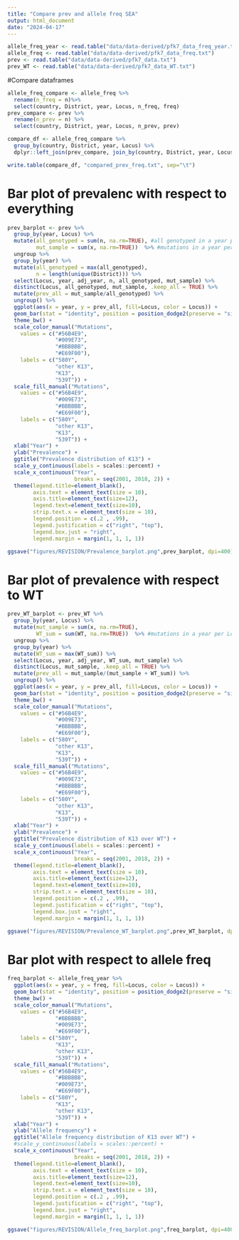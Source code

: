 ```yaml
---
title: "Compare prev and allele freq SEA"
output: html_document
date: "2024-04-17"
---
```


```r
allele_freq_year <- read.table("data/data-derived/pfk7_data_freq_year.txt")
allele_freq <- read.table("data/data-derived/pfk7_data_freq.txt")
prev <- read.table("data/data-derived/pfk7_data.txt")
prev_WT <- read.table("data/data-derived/pfk7_data_WT.txt")
```

#Compare dataframes
```r
allele_freq_compare <- allele_freq %>%
  rename(n_freq = n)%>%
  select(country, District, year, Locus, n_freq, freq)
prev_compare <- prev %>%
  rename(n_prev = n) %>%
  select(country, District, year, Locus, n_prev, prev)

compare_df <- allele_freq_compare %>%
  group_by(country, District, year, Locus) %>%
  dplyr::left_join(prev_compare, join_by(country, District, year, Locus))

write.table(compare_df, "compared_prev_freq.txt", sep="\t")
```

# Bar plot of prevalenc with respect to everything
```r
prev_barplot <- prev %>%
  group_by(year, Locus) %>%
  mutate(all_genotyped = sum(n, na.rm=TRUE), #all genotyped in a year per Locus
         mut_sample = sum(x, na.rm=TRUE))  %>% #mutations in a year per Locus
  ungroup %>%
  group_by(year) %>%
  mutate(all_genotyped = max(all_genotyped),
         n = length(unique(District))) %>%
  select(Locus, year, adj_year, n, all_genotyped, mut_sample) %>%
  distinct(Locus, all_genotyped, mut_sample, .keep_all = TRUE) %>%
  mutate(prev_all = mut_sample/all_genotyped) %>%
  ungroup() %>%
  ggplot(aes(x = year, y = prev_all, fill=Locus, color = Locus)) +
  geom_bar(stat = "identity", position = position_dodge2(preserve = "single")) +
  theme_bw() +
  scale_color_manual("Mutations",
    values = c("#56B4E9",
               "#009E73",
               "#BBBBBB",
               "#E69F00"),
    labels = c("580Y",
               "other K13",
               "K13",
               "539T")) +
  scale_fill_manual("Mutations",
    values = c("#56B4E9",
               "#009E73",
               "#BBBBBB",
               "#E69F00"),
    labels = c("580Y",
               "other K13",
               "K13",
               "539T")) +
  xlab("Year") +
  ylab("Prevalence") +
  ggtitle("Prevalence distribution of K13") +
  scale_y_continuous(labels = scales::percent) +
  scale_x_continuous("Year",
                     breaks = seq(2001, 2018, 2)) +
  theme(legend.title=element_blank(), 
        axis.text = element_text(size = 10), 
        axis.title=element_text(size=12), 
        legend.text=element_text(size=10), 
        strip.text.x = element_text(size = 10), 
        legend.position = c(.2 , .99), 
        legend.justification = c("right", "top"), 
        legend.box.just = "right", 
        legend.margin = margin(1, 1, 1, 1))

ggsave("figures/REVISION/Prevalence_barplot.png",prev_barplot, dpi=400)
```

# Bar plot of prevalence with respect to WT
```r
prev_WT_barplot <- prev_WT %>%
  group_by(year, Locus) %>%
  mutate(mut_sample = sum(x, na.rm=TRUE),
         WT_sum = sum(WT, na.rm=TRUE))  %>% #mutations in a year per Locus
  ungroup %>%
  group_by(year) %>%
  mutate(WT_sum = max(WT_sum)) %>%
  select(Locus, year, adj_year, WT_sum, mut_sample) %>%
  distinct(Locus, mut_sample, .keep_all = TRUE) %>%
  mutate(prev_all = mut_sample/(mut_sample + WT_sum)) %>%
  ungroup() %>%
  ggplot(aes(x = year, y = prev_all, fill=Locus, color = Locus)) +
  geom_bar(stat = "identity", position = position_dodge2(preserve = "single")) +
  theme_bw() +
  scale_color_manual("Mutations",
    values = c("#56B4E9",
               "#009E73",
               "#BBBBBB",
               "#E69F00"),
    labels = c("580Y",
               "other K13",
               "K13",
               "539T")) +
  scale_fill_manual("Mutations",
    values = c("#56B4E9",
               "#009E73",
               "#BBBBBB",
               "#E69F00"),
    labels = c("580Y",
               "other K13",
               "K13",
               "539T")) +
  xlab("Year") +
  ylab("Prevalence") +
  ggtitle("Prevalence distribution of K13 over WT") +
  scale_y_continuous(labels = scales::percent) +
  scale_x_continuous("Year",
                     breaks = seq(2001, 2018, 2)) +
  theme(legend.title=element_blank(), 
        axis.text = element_text(size = 10), 
        axis.title=element_text(size=12), 
        legend.text=element_text(size=10), 
        strip.text.x = element_text(size = 10), 
        legend.position = c(.2 , .99), 
        legend.justification = c("right", "top"), 
        legend.box.just = "right", 
        legend.margin = margin(1, 1, 1, 1))

ggsave("figures/REVISION/Prevalence_WT_barplot.png",prev_WT_barplot, dpi=400)
```

# Bar plot with respect to allele freq
```r
freq_barplot <- allele_freq_year %>%
  ggplot(aes(x = year, y = freq, fill=Locus, color = Locus)) +
  geom_bar(stat = "identity", position = position_dodge2(preserve = "single")) +
  theme_bw() +
  scale_color_manual("Mutations",
    values = c("#56B4E9",
               "#BBBBBB",
               "#009E73",
               "#E69F00"),
    labels = c("580Y",
               "K13",
               "other K13",
               "539T")) +
  scale_fill_manual("Mutations",
    values = c("#56B4E9",
               "#BBBBBB",
               "#009E73",
               "#E69F00"),
    labels = c("580Y",
               "K13",
               "other K13",
               "539T")) +
  xlab("Year") +
  ylab("Allele frequency") +
  ggtitle("Allele frequency distribution of K13 over WT") +
  #scale_y_continuous(labels = scales::percent) +
  scale_x_continuous("Year",  
                     breaks = seq(2001, 2018, 2)) +
  theme(legend.title=element_blank(), 
        axis.text = element_text(size = 10), 
        axis.title=element_text(size=12), 
        legend.text=element_text(size=10), 
        strip.text.x = element_text(size = 10), 
        legend.position = c(.2 , .99), 
        legend.justification = c("right", "top"), 
        legend.box.just = "right", 
        legend.margin = margin(1, 1, 1, 1))

ggsave("figures/REVISION/Allele_freq_barplot.png",freq_barplot, dpi=400)
```



